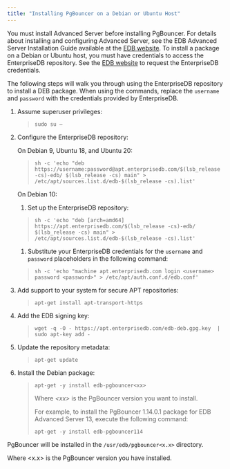 ```yaml
---
title: "Installing PgBouncer on a Debian or Ubuntu Host"
---
```


<div id="installing_a_deb_package_on_a_debian_or_ubuntu_host" class="registered_link"></div>

You must install Advanced Server before installing PgBouncer. For details about installing and configuring Advanced Server, see the EDB Advanced Server Installation Guide available at the [EDB website](https://www.enterprisedb.com/edb-docs/p/edb-postgres-advanced-server). To install a package on a Debian or Ubuntu host, you must have credentials to access the EnterpriseDB repository. See the [EDB website](https://www.enterprisedb.com/user) to request the EnterpriseDB credentials.

The following steps will walk you through using the EnterpriseDB repository to install a DEB package. When using the commands, replace the `username` and `password` with the credentials provided by EnterpriseDB.

1.  Assume superuser privileges:

    > ```text
    > sudo su –
    > ```

2.  Configure the EnterpriseDB repository:

    On Debian 9, Ubuntu 18, and Ubuntu 20:

    > ```text
    > sh -c 'echo "deb https://username:password@apt.enterprisedb.com/$(lsb_release -cs)-edb/ $(lsb_release -cs) main" > /etc/apt/sources.list.d/edb-$(lsb_release -cs).list'
    > ```

    On Debian 10:

    1.  Set up the EnterpriseDB repository:

    > ```text
    > sh -c 'echo "deb [arch=amd64] https://apt.enterprisedb.com/$(lsb_release -cs)-edb/ $(lsb_release -cs) main" > /etc/apt/sources.list.d/edb-$(lsb_release -cs).list'
    > ```

    1.  Substitute your EnterpriseDB credentials for the `username` and `password` placeholders in the following command:

    > ```text
    > sh -c 'echo "machine apt.enterprisedb.com login <username> password <password>" > /etc/apt/auth.conf.d/edb.conf'
    > ```

3.  Add support to your system for secure APT repositories:

    > ```text
    > apt-get install apt-transport-https
    > ```

4.  Add the EDB signing key:

    > ```text
    > wget -q -O - https://apt.enterprisedb.com/edb-deb.gpg.key  | sudo apt-key add -
    > ```

5.  Update the repository metadata:

    > ```text
    > apt-get update
    > ```

6.  Install the Debian package:

    > ```text
    > apt-get -y install edb-pgbouncer<xx>
    > ```
    >
    > Where *&lt;xx>* is the PgBouncer version you want to install.
    >
    > For example, to install the PgBouncer 1.14.0.1 package for EDB Advanced Server 13, execute the following command:
    >
    > ```text
    > apt-get -y install edb-pgbouncer114
    > ```

PgBouncer will be installed in the `/usr/edb/pgbouncer<x.x>` directory.

Where &lt;x.x> is the PgBouncer version you have installed.
